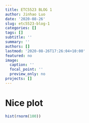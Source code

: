 ```yaml
---
title: ETC5523 BLOG 1
author: Jinhao Luo
date: '2020-08-26'
slug: etc5523-blog-1
categories: []
tags: []
subtitle: ''
summary: ''
authors: []
lastmod: '2020-08-26T17:26:04+10:00'
featured: no
image:
  caption: ''
  focal_point: ''
  preview_only: no
projects: []
---
```


# Nice plot

```r
hist(rnorm(100))
```

